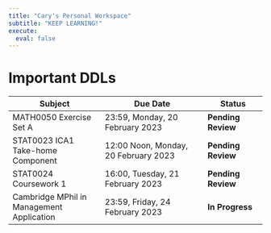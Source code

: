 ```yaml
---
title: "Cary's Personal Workspace"
subtitle: "KEEP LEARNING!"
execute: 
  eval: false
---
```


# Important DDLs {#welcome}

| **Subject**                               | **Due Date**                         | Status             |
|--------------------------|-----------------------------|-----------------|
| MATH0050 Exercise Set A                   | 23:59, Monday, 20 February 2023      | **Pending Review** |
| STAT0023 ICA1 Take-home Component         | 12:00 Noon, Monday, 20 February 2023 | **Pending Review** |
| STAT0024 Coursework 1                     | 16:00, Tuesday, 21 February 2023     | **Pending Review** |
| Cambridge MPhil in Management Application | 23:59, Friday, 24 February 2023      | **In Progress**    |
